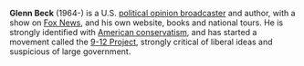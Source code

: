 '''Glenn Beck''' (1964-) is a U.S. [[political opinion broadcasting|political opinion broadcaster]] and author, with a show on [[Fox News]], and his own website, books and national tours. He is strongly identified with [[American conservatism]], and has started a movement called the [[9-12 Project]], strongly critical of liberal ideas and suspicious of large government.